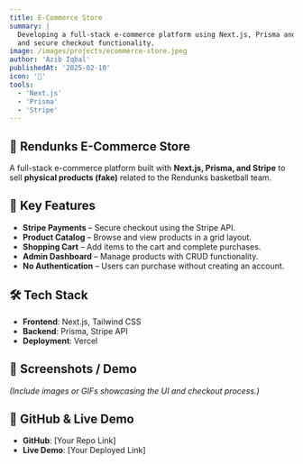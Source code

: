 ```yaml
---
title: E-Commerce Store
summary: |
  Developing a full-stack e-commerce platform using Next.js, Prisma and Stripe API, featuring an admin dashboard, cart system,
  and secure checkout functionality.
image: /images/projects/ecommerce-store.jpeg
author: 'Azib Iqbal'
publishedAt: '2025-02-10'
icon: '🛒'
tools:
  - 'Next.js'
  - 'Prisma'
  - 'Stripe'
---
```


## 🛒 Rendunks E-Commerce Store

A full-stack e-commerce platform built with **Next.js, Prisma, and Stripe** to
sell **physical products (fake)** related to the Rendunks basketball team.

## 🚀 Key Features

- **Stripe Payments** – Secure checkout using the Stripe API.
- **Product Catalog** – Browse and view products in a grid layout.
- **Shopping Cart** – Add items to the cart and complete purchases.
- **Admin Dashboard** – Manage products with CRUD functionality.
- **No Authentication** – Users can purchase without creating an account.

## 🛠 Tech Stack

- **Frontend**: Next.js, Tailwind CSS
- **Backend**: Prisma, Stripe API
- **Deployment**: Vercel

## 📸 Screenshots / Demo

_(Include images or GIFs showcasing the UI and checkout process.)_

## 🔗 GitHub & Live Demo

- **GitHub**: [Your Repo Link]
- **Live Demo**: [Your Deployed Link]
